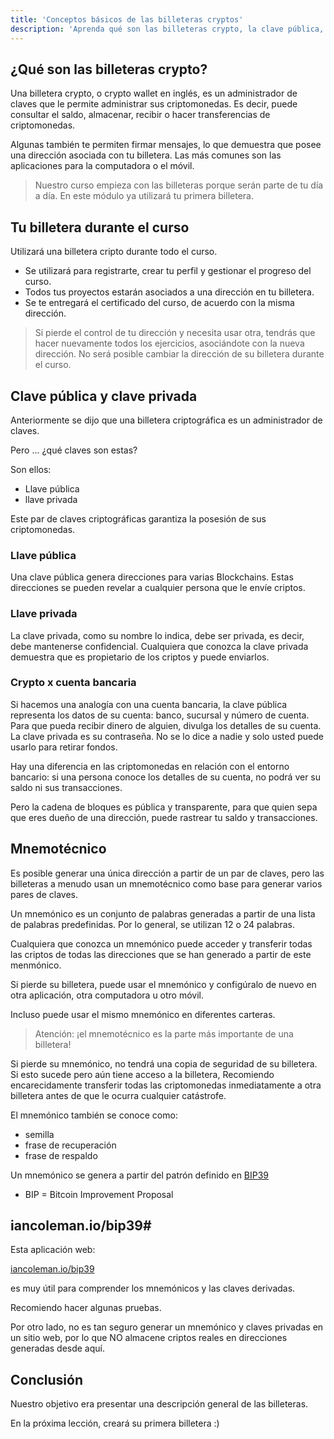 ---
title: 'Conceptos básicos de las billeteras cryptos'
description: 'Aprenda qué son las billeteras crypto, la clave pública, la clave privada y el mnemónico'
---

## ¿Qué son las billeteras crypto?

Una billetera crypto, o crypto wallet en inglés,
es un administrador de claves que le permite administrar sus criptomonedas.
Es decir, puede consultar el saldo, almacenar, recibir o hacer transferencias de criptomonedas.

Algunas también te permiten firmar mensajes,
lo que demuestra que posee una dirección asociada con tu billetera.
Las más comunes son las aplicaciones para la computadora o el móvil.

> Nuestro curso empieza con las billeteras porque serán parte de tu día a día.
> En este módulo ya utilizará tu primera billetera.

## Tu billetera durante el curso

Utilizará una billetera cripto durante todo el curso.

- Se utilizará para registrarte, crear tu perfil y gestionar el progreso del curso.
- Todos tus proyectos estarán asociados a una dirección en tu billetera.
- Se te entregará el certificado del curso, de acuerdo con la misma dirección.

> Si pierde el control de tu dirección y necesita usar otra,
> tendrás que hacer nuevamente todos los ejercicios, asociándote con la nueva dirección.
> No será posible cambiar la dirección de su billetera durante el curso.

## Clave pública y clave privada

Anteriormente se dijo que una billetera criptográfica es un administrador de claves.

Pero ... ¿qué claves son estas?

Son ellos:

- Llave pública
- llave privada

Este par de claves criptográficas garantiza la posesión de sus criptomonedas.

### Llave pública

Una clave pública genera direcciones para varias Blockchains.
Estas direcciones se pueden revelar a cualquier persona que le envíe criptos.

### Llave privada

La clave privada, como su nombre lo indica, debe ser privada,
es decir, debe mantenerse confidencial.
Cualquiera que conozca la clave privada demuestra que es propietario de los criptos y puede enviarlos.

### Crypto x cuenta bancaria

Si hacemos una analogía con una cuenta bancaria,
la clave pública representa los datos de su cuenta: banco, sucursal y número de cuenta.
Para que pueda recibir dinero de alguien, divulga los detalles de su cuenta.
La clave privada es su contraseña.
No se lo dice a nadie y solo usted puede usarlo para retirar fondos.

Hay una diferencia en las criptomonedas en relación con el entorno bancario:
si una persona conoce los detalles de su cuenta, no podrá ver su saldo ni sus transacciones.

Pero la cadena de bloques es pública y transparente,
para que quien sepa que eres dueño de una dirección,
puede rastrear tu saldo y transacciones.

## Mnemotécnico

Es posible generar una única dirección a partir de un par de claves,
pero las billeteras a menudo usan un mnemotécnico como base para generar varios pares de claves.

Un mnemónico es un conjunto de palabras generadas a partir de una lista de palabras predefinidas.
Por lo general, se utilizan 12 o 24 palabras.

Cualquiera que conozca un mnemónico puede acceder y
transferir todas las criptos de todas las direcciones que se han generado a partir de este menmónico.

Si pierde su billetera, puede usar el mnemónico y
configúralo de nuevo en otra aplicación, otra computadora u otro móvil.

Incluso puede usar el mismo mnemónico en diferentes carteras.

> Atención: ¡el mnemotécnico es la parte más importante de una billetera!

Si pierde su mnemónico, no tendrá una copia de seguridad de su billetera.
Si esto sucede pero aún tiene acceso a la billetera,
Recomiendo encarecidamente transferir todas las criptomonedas inmediatamente a otra billetera
antes de que le ocurra cualquier catástrofe.

El mnemónico también se conoce como:

- semilla
- frase de recuperación
- frase de respaldo

Un mnemónico se genera a partir del patrón definido en
[BIP39](https://github.com/bitcoin/bips/blob/master/bip-0039.mediawiki)

- BIP = Bitcoin Improvement Proposal

## iancoleman.io/bip39#

Esta aplicación web:

[iancoleman.io/bip39](https://iancoleman.io/bip39/)

es muy útil para comprender los mnemónicos y las claves derivadas.

Recomiendo hacer algunas pruebas.

Por otro lado, no es tan seguro generar un mnemónico y claves privadas en un sitio web,
por lo que NO almacene criptos reales en direcciones generadas desde aquí.

## Conclusión

Nuestro objetivo era presentar una descripción general de las billeteras.

En la próxima lección, creará su primera billetera :)
